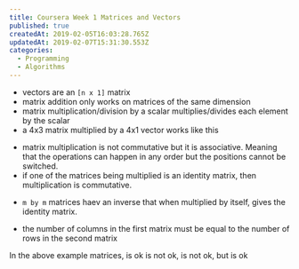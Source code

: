 ```yaml
---
title: Coursera Week 1 Matrices and Vectors
published: true
createdAt: 2019-02-05T16:03:28.765Z
updatedAt: 2019-02-07T15:31:30.553Z
categories:
  - Programming
  - Algorithms
---
```


- vectors are an `[n x 1]` matrix
- matrix addition only works on matrices of the same dimension
- matrix multiplication/division by a scalar multiplies/divides each element by the scalar
- a 4x3 matrix multiplied by a 4x1 vector works like this

<BlockMath math="
  \begin{bmatrix}
   1 & 0 & 3 & 2 \\
   5 & 3 & 6 & 8 \\
   4 & 9 & 1 & 3
  \end{bmatrix} *
  \begin{bmatrix}
   3 \\
   2 \\
   1 \\
   6
  \end{bmatrix} =
  \begin{bmatrix}
   1*3 + 0*2 + 3*1 + 2*6 \\
   5*3 + 3*2 + 6*1 + 8*6 \\
   4*3 + 9*2 + 1*1 + 3*6
  \end{bmatrix} =
  \begin{bmatrix}
  18 \\
  75 \\
  49
  \end{bmatrix}
" />

- matrix multiplication is not commutative but it is associative. Meaning that the operations can happen in any order
but the positions cannot be switched.
- if one of the matrices being multiplied is an identity matrix, then multiplication is commutative.

<BlockMath math="
  \begin{bmatrix}
    1 & 0 & 0 \\
    0 & 1 & 0 \\
    0 & 0 & 1
  \end{bmatrix}
  \quad = Identity Matrix = I_{nxn}
" />

- `m by m` matrices haev an inverse that when multiplied by itself, gives the identity matrix.

<BlockMath math="3(3^-1) = 1" />
<BlockMath math="A(A^-1) = A^-1A = I" />

- the number of columns in the first matrix must be equal to the number of rows in the second matrix

<BlockMath math="
  A =
  \begin{bmatrix}
    1 & 2 & 3 \\
    7 & 3 & 1 \\
    5 & 9 & 1
  \end{bmatrix}
  B =
  \begin{bmatrix}
    0 & 1 \\
    7 & 1
  \end{bmatrix}
  C =
  \begin{bmatrix}
    4 & 2 \\
    2 & 8 \\
    3 & 5
  \end{bmatrix}
" />

In the above example matrices, <InlineMath math="A * C" /> is ok <InlineMath math="A * B" /> is not ok,
<InlineMath math="B * C" /> is not ok, but <InlineMath math="C * B" /> is ok
